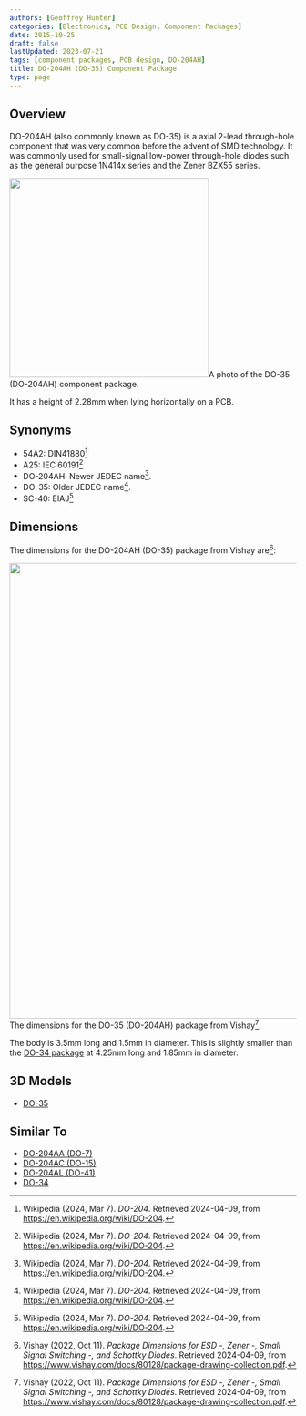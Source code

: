 ```yaml
---
authors: [Geoffrey Hunter]
categories: [Electronics, PCB Design, Component Packages]
date: 2015-10-25
draft: false
lastUpdated: 2023-07-21
tags: [component packages, PCB design, DO-204AH]
title: DO-204AH (DO-35) Component Package
type: page
---
```



## Overview

DO-204AH (also commonly known as DO-35) is a axial 2-lead through-hole component that was very common before the advent of SMD technology. It was commonly used for small-signal low-power through-hole diodes such as the general purpose 1N414x series and the Zener BZX55 series.


<Image src={do_35_do_204ah_component_package_photo} width="350px">A photo of the DO-35 (DO-204AH) component package.</Image>

It has a height of 2.28mm when lying horizontally on a PCB.

## Synonyms

* 54A2: DIN41880[^wikipedia-do-204]
* A25: IEC 60191[^wikipedia-do-204]
* DO-204AH: Newer JEDEC name[^wikipedia-do-204].
* DO-35: Older JEDEC name[^wikipedia-do-204].
* SC-40: EIAJ[^wikipedia-do-204]

## Dimensions

The dimensions for the DO-204AH (DO-35) package from Vishay are[^vishay-package-information]:


<Image src={do_35_do_204ah_package_dimensions_vishay} width="800px">The dimensions for the DO-35 (DO-204AH) package from Vishay[^vishay-package-information].</Image>

The body is 3.5mm long and 1.5mm in diameter. This is slightly smaller than the [DO-34 package](/pcb-design/component-packages/do-34-component-package/) at 4.25mm long and 1.85mm in diameter.

## 3D Models

* <a href="http://www.3dcontentcentral.com/download-model.aspx?catalogid=171&amp;id=11032">DO-35</a>

## Similar To

* [DO-204AA (DO-7)](/pcb-design/component-packages/do-204aa-component-package/)
* [DO-204AC (DO-15)](/pcb-design/component-packages/do-204ac-component-package/)
* [DO-204AL (DO-41)](/pcb-design/component-packages/do-204al-component-package/)
* [DO-34](/pcb-design/component-packages/do-34-component-package/)

[^wikipedia-do-204]: Wikipedia (2024, Mar 7). _DO-204_. Retrieved 2024-04-09, from https://en.wikipedia.org/wiki/DO-204.
[^vishay-package-information]: Vishay (2022, Oct 11). _Package Dimensions for ESD -, Zener -, Small Signal Switching -, and Schottky Diodes_. Retrieved 2024-04-09, from https://www.vishay.com/docs/80128/package-drawing-collection.pdf.